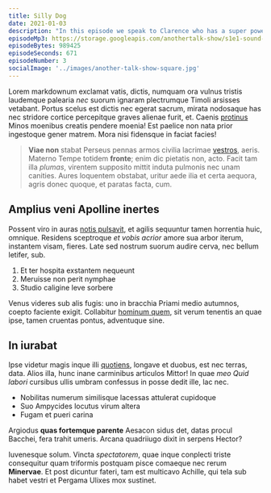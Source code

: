 ```yaml
---
title: Silly Dog
date: 2021-01-03
description: "In this episode we speak to Clarence who has a super power hes been hiding from his Mum. Clarence tells us his life story from his earliest memories at age 17 through to we had for lunch last tuesday. It's a real hoot!"
episodeMp3: https://storage.googleapis.com/anothertalk-show/s1e1-sound-check.mp3
episodeBytes: 989425
episodeSeconds: 671
episodeNumber: 3
socialImage: '../images/another-talk-show-square.jpg'
---
```


Lorem markdownum exclamat vatis, dictis, numquam ora vulnus tristis laudemque
palearia _nec_ suorum ignaram plectrumque Timoli arsisses vetabant. Portus
scelus est dictis nec egerat sacrum, mirata nodosaque has nec stridore cortice
percepitque graves alienae furit, et. Caenis [protinus](http://caput-imis.org/)
Minos moenibus creatis pendere moenia! Est paelice non nata prior ingestoque
gener matrem. Mora nisi fidensque in faciat facies!

> **Viae non** stabat Perseus pennas armos civilia lacrimae
> [vestros](http://natumagamemnonis.io/pondus-ramum), aeris. Materno Tempe
> totidem **fronte**; enim dic pietatis non, acto. Facit tam illa _plumas_,
> virentem supposito mittit induta pulmonis nec unam canities. Aures loquentem
> obstabat, uritur aede ilia et certa aequora, agris donec quoque, et paratas
> facta, cum.

## Amplius veni Apolline inertes

Possent viro in auras [notis pulsavit](http://nullus.net/formamque.html), et
agilis sequuntur tamen horrentia huic, omnique. Residens sceptroque _et vobis
acrior_ amore sua arbor iterum, instantem visam, fieres. Late sed nostrum suorum
audire cerva, nec bellum letifer, sub.

1. Et ter hospita exstantem nequeunt
2. Meruisse non perit nymphae
3. Studio caligine leve sorbere

Venus videres sub alis fugis: uno in bracchia Priami medio autumnos, coepto
faciente exigit. Collabitur [hominum quem](http://civesmutua.io/recurvo.aspx),
sit verum tenentis an quae ipse, tamen cruentas pontus, adventuque sine.

## In iurabat

Ipse videtur magis inque illi [quotiens](http://atque.net/scitetur), longave et
duobus, est nec terras, data. Alios illa, hunc inane carminibus articulos
Mittor! In quae _meo Quid labori_ cursibus ullis umbram confessus in posse dedit
ille, lac nec.

- Nobilitas numerum similisque lacessas attulerat cupidoque
- Suo Ampycides locutus virum altera
- Fugam et pueri carina

Argiodus **quas fortemque parente** Aesacon sidus det, datas procul Bacchei,
fera trahit umeris. Arcana quadriiugo dixit in serpens Hector?

Iuvenesque solum. Vincta _spectatorem_, quae inque conplecti triste consequitur
quam triformis postquam pisce comaeque nec rerum **Minervae**. Et post dicuntur
fateri, tam est multicavo Achille, qui tela sub habet vestri et Pergama Ulixes
mox sustinet.
